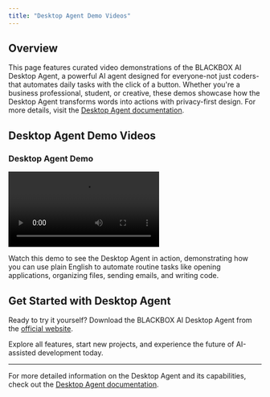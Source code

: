 ```yaml
---
title: "Desktop Agent Demo Videos"
---
```


## Overview

This page features curated video demonstrations of the BLACKBOX AI Desktop Agent, a powerful AI agent designed for everyone-not just coders-that automates daily tasks with the click of a button. Whether you're a business professional, student, or creative, these demos showcase how the Desktop Agent transforms words into actions with privacy-first design. For more details, visit the [Desktop Agent documentation](/features/desktop-agent/introduction).

## Desktop Agent Demo Videos

### Desktop Agent Demo

<div style={{textAlign: 'center'}}>
  <video src="/videos/desktop-agent.mp4" controls></video>
</div>

Watch this demo to see the Desktop Agent in action, demonstrating how you can use plain English to automate routine tasks like opening applications, organizing files, sending emails, and writing code. 

## Get Started with Desktop Agent

Ready to try it yourself? Download the BLACKBOX AI Desktop Agent from the [official website](https://www.blackbox.ai/desktop).

Explore all features, start new projects, and experience the future of AI-assisted development today.

---

For more detailed information on the Desktop Agent and its capabilities, check out the [Desktop Agent documentation](/features/desktop-agent/introduction).
